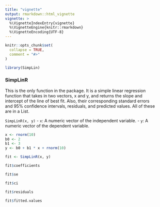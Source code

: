 ```yaml
---
title: "vignette"
output: rmarkdown::html_vignette
vignette: >
  %\VignetteIndexEntry{vignette}
  %\VignetteEngine{knitr::rmarkdown}
  %\VignetteEncoding{UTF-8}
---
```


```r
knitr::opts_chunk$set(
  collapse = TRUE,
  comment = "#>"
)
```

```r
library(SimpLin)
```

### SimpLinR

This is the only function in the package. It is a simple linear regression 
function that takes in two vectors, x and y, and returns the slope and 
intercept of the line of best fit. Also, their corresponding standard errors
and 95% confidence intervals, residuals, and predicted values. All of these 
are in a List.

`SimpLinR(x, y)`
- `x`: A numeric vector of the independent variable.
- `y`: A numeric vector of the dependent variable.

```r
x <- rnorm(10)
b0 <- 2
b1 <- 3
y <- b0 + b1 * x + rnorm(10)

fit <- SimpLinR(x, y)

fit$coefficients

fit$se

fit$ci

fit$residuals

fit$fitted.values
```